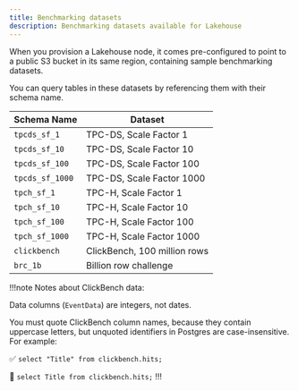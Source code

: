 ```yaml
---
title: Benchmarking datasets
description: Benchmarking datasets available for Lakehouse
---
```


When you provision a Lakehouse node, it comes pre-configured to point to a public
S3 bucket in its same region, containing sample benchmarking datasets.

You can query tables in these datasets by referencing them with their schema
name.

| Schema Name     | Dataset                      |
| --------------- | ---------------------------- |
| `tpcds_sf_1`    | TPC-DS, Scale Factor 1       |
| `tpcds_sf_10`   | TPC-DS, Scale Factor 10      |
| `tpcds_sf_100`  | TPC-DS, Scale Factor 100     |
| `tpcds_sf_1000` | TPC-DS, Scale Factor 1000    |
| `tpch_sf_1`     | TPC-H, Scale Factor 1        |
| `tpch_sf_10`    | TPC-H, Scale Factor 10       |
| `tpch_sf_100`   | TPC-H, Scale Factor 100      |
| `tpch_sf_1000`  | TPC-H, Scale Factor 1000     |
| `clickbench`    | ClickBench, 100 million rows |
| `brc_1b`        | Billion row challenge        |

!!!note Notes about ClickBench data:

Data columns (`EventData`) are integers, not dates.

You must quote ClickBench column names, because they contain uppercase letters,
but unquoted identifiers in Postgres are case-insensitive. For example:

✅ `select "Title" from clickbench.hits;`

🚫 `select Title from clickbench.hits;`
!!!
